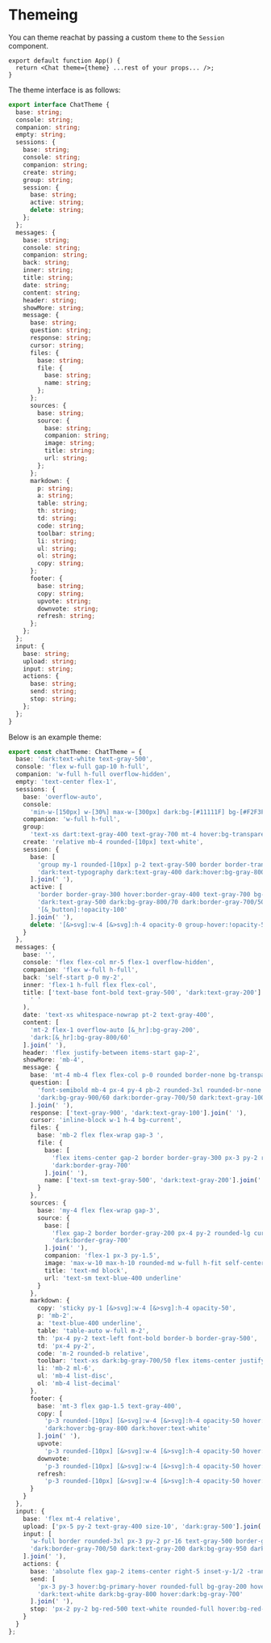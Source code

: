 # Themeing

You can theme reachat by passing a custom `theme` to the `Session` component.

```tsx
export default function App() {
  return <Chat theme={theme} ...rest of your props... />;
}
```

The theme interface is as follows:

```ts
export interface ChatTheme {
  base: string;
  console: string;
  companion: string;
  empty: string;
  sessions: {
    base: string;
    console: string;
    companion: string;
    create: string;
    group: string;
    session: {
      base: string;
      active: string;
      delete: string;
    };
  };
  messages: {
    base: string;
    console: string;
    companion: string;
    back: string;
    inner: string;
    title: string;
    date: string;
    content: string;
    header: string;
    showMore: string;
    message: {
      base: string;
      question: string;
      response: string;
      cursor: string;
      files: {
        base: string;
        file: {
          base: string;
          name: string;
        };
      };
      sources: {
        base: string;
        source: {
          base: string;
          companion: string;
          image: string;
          title: string;
          url: string;
        };
      };
      markdown: {
        p: string;
        a: string;
        table: string;
        th: string;
        td: string;
        code: string;
        toolbar: string;
        li: string;
        ul: string;
        ol: string;
        copy: string;
      };
      footer: {
        base: string;
        copy: string;
        upvote: string;
        downvote: string;
        refresh: string;
      };
    };
  };
  input: {
    base: string;
    upload: string;
    input: string;
    actions: {
      base: string;
      send: string;
      stop: string;
    };
  };
}
```

Below is an example theme:

```ts
export const chatTheme: ChatTheme = {
  base: 'dark:text-white text-gray-500',
  console: 'flex w-full gap-10 h-full',
  companion: 'w-full h-full overflow-hidden',
  empty: 'text-center flex-1',
  sessions: {
    base: 'overflow-auto',
    console:
      'min-w-[150px] w-[30%] max-w-[300px] dark:bg-[#11111F] bg-[#F2F3F7] p-5 rounded-3xl',
    companion: 'w-full h-full',
    group:
      'text-xs dart:text-gray-400 text-gray-700 mt-4 hover:bg-transparent mb-1',
    create: 'relative mb-4 rounded-[10px] text-white',
    session: {
      base: [
        'group my-1 rounded-[10px] p-2 text-gray-500 border border-transparent hover:bg-gray-300 hover:border-gray-400 [&_svg]:text-gray-500',
        'dark:text-typography dark:text-gray-400 dark:hover:bg-gray-800/50 dark:hover:border-gray-700/50 dark:[&_svg]:text-gray-200'
      ].join(' '),
      active: [
        'border border-gray-300 hover:border-gray-400 text-gray-700 bg-gray-200 hover:bg-gray-300 ',
        'dark:text-gray-500 dark:bg-gray-800/70 dark:border-gray-700/50 dark:text-white dark:border-gray-700/70 dark:hover:bg-gray-800/50',
        '[&_button]:!opacity-100'
      ].join(' '),
      delete: '[&>svg]:w-4 [&>svg]:h-4 opacity-0 group-hover:!opacity-50'
    }
  },
  messages: {
    base: '',
    console: 'flex flex-col mr-5 flex-1 overflow-hidden',
    companion: 'flex w-full h-full',
    back: 'self-start p-0 my-2',
    inner: 'flex-1 h-full flex flex-col',
    title: ['text-base font-bold text-gray-500', 'dark:text-gray-200'].join(
      ' '
    ),
    date: 'text-xs whitespace-nowrap pt-2 text-gray-400',
    content: [
      'mt-2 flex-1 overflow-auto [&_hr]:bg-gray-200',
      'dark:[&_hr]:bg-gray-800/60'
    ].join(' '),
    header: 'flex justify-between items-start gap-2',
    showMore: 'mb-4',
    message: {
      base: 'mt-4 mb-4 flex flex-col p-0 rounded border-none bg-transparent',
      question: [
        'font-semibold mb-4 px-4 py-4 pb-2 rounded-3xl rounded-br-none text-typography border bg-gray-200 border-gray-300 text-gray-900',
        'dark:bg-gray-900/60 dark:border-gray-700/50 dark:text-gray-100'
      ].join(' '),
      response: ['text-gray-900', 'dark:text-gray-100'].join(' '),
      cursor: 'inline-block w-1 h-4 bg-current',
      files: {
        base: 'mb-2 flex flex-wrap gap-3 ',
        file: {
          base: [
            'flex items-center gap-2 border border-gray-300 px-3 py-2 rounded-lg cursor-pointer',
            'dark:border-gray-700'
          ].join(' '),
          name: ['text-sm text-gray-500', 'dark:text-gray-200'].join(' ')
        }
      },
      sources: {
        base: 'my-4 flex flex-wrap gap-3',
        source: {
          base: [
            'flex gap-2 border border-gray-200 px-4 py-2 rounded-lg cursor-pointer',
            'dark:border-gray-700'
          ].join(' '),
          companion: 'flex-1 px-3 py-1.5',
          image: 'max-w-10 max-h-10 rounded-md w-full h-fit self-center',
          title: 'text-md block',
          url: 'text-sm text-blue-400 underline'
        }
      },
      markdown: {
        copy: 'sticky py-1 [&>svg]:w-4 [&>svg]:h-4 opacity-50',
        p: 'mb-2',
        a: 'text-blue-400 underline',
        table: 'table-auto w-full m-2',
        th: 'px-4 py-2 text-left font-bold border-b border-gray-500',
        td: 'px-4 py-2',
        code: 'm-2 rounded-b relative',
        toolbar: 'text-xs dark:bg-gray-700/50 flex items-center justify-between px-2 py-1 rounded-t sticky top-0 backdrop-blur-md bg-gray-200 ',
        li: 'mb-2 ml-6',
        ul: 'mb-4 list-disc',
        ol: 'mb-4 list-decimal'
      },
      footer: {
        base: 'mt-3 flex gap-1.5 text-gray-400',
        copy: [
          'p-3 rounded-[10px] [&>svg]:w-4 [&>svg]:h-4 opacity-50 hover:!opacity-100 hover:bg-gray-200 hover:text-gray-500',
          'dark:hover:bg-gray-800 dark:hover:text-white'
        ].join(' '),
        upvote:
          'p-3 rounded-[10px] [&>svg]:w-4 [&>svg]:h-4 opacity-50 hover:!opacity-100 hover:bg-gray-700/40 hover:text-white',
        downvote:
          'p-3 rounded-[10px] [&>svg]:w-4 [&>svg]:h-4 opacity-50 hover:!opacity-100 hover:bg-gray-700/40 hover:text-white',
        refresh:
          'p-3 rounded-[10px] [&>svg]:w-4 [&>svg]:h-4 opacity-50 hover:!opacity-100 hover:bg-gray-700/40 hover:text-white'
      }
    }
  },
  input: {
    base: 'flex mt-4 relative',
    upload: ['px-5 py-2 text-gray-400 size-10', 'dark:gray-500'].join(' '),
    input: [
      'w-full border rounded-3xl px-3 py-2 pr-16 text-gray-500 border-gray-200 hover:bg-blue-100 hover:border-blue-500 after:hidden after:!mx-10 bg-white [&>textarea]:w-full [&>textarea]:flex-none',
      'dark:border-gray-700/50 dark:text-gray-200 dark:bg-gray-950 dark:hover:bg-blue-950/40'
    ].join(' '),
    actions: {
      base: 'absolute flex gap-2 items-center right-5 inset-y-1/2 -translate-y-1/2 z-10',
      send: [
        'px-3 py-3 hover:bg-primary-hover rounded-full bg-gray-200 hover:bg-gray-300 text-gray-500',
        'dark:text-white dark:bg-gray-800 hover:dark:bg-gray-700'
      ].join(' '),
      stop: 'px-2 py-2 bg-red-500 text-white rounded-full hover:bg-red-700 '
    }
  }
};
```